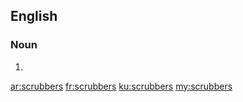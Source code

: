 ==English==

===Noun===
{{head|en}}

# {{plural of|scrubber}}

[[ar:scrubbers]]
[[fr:scrubbers]]
[[ku:scrubbers]]
[[my:scrubbers]]